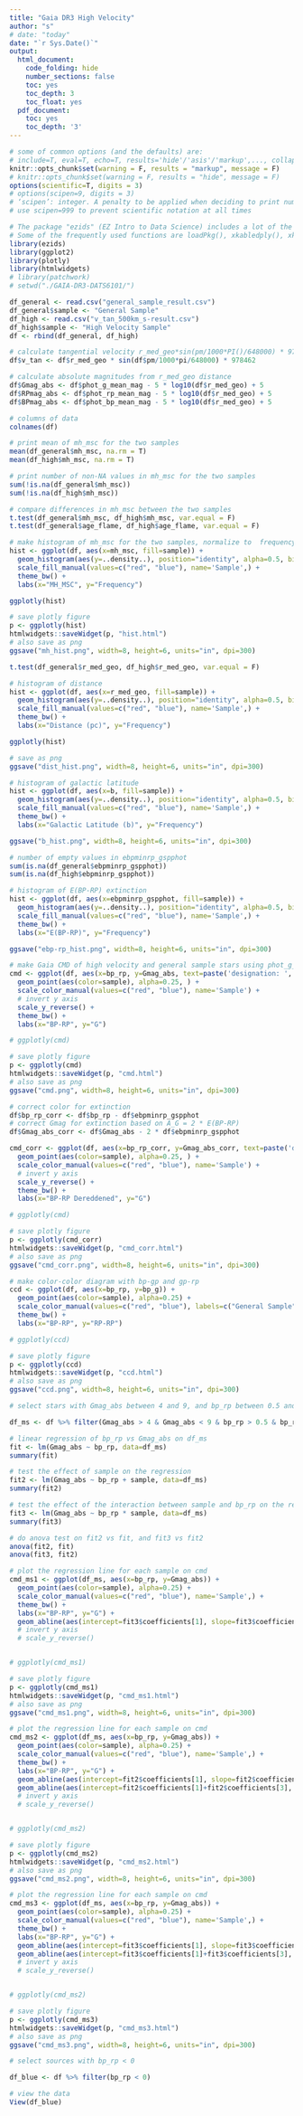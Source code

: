 ```yaml
---
title: "Gaia DR3 High Velocity"
author: "s"
# date: "today"
date: "`r Sys.Date()`"
output:
  html_document:
    code_folding: hide
    number_sections: false
    toc: yes
    toc_depth: 3
    toc_float: yes
  pdf_document:
    toc: yes
    toc_depth: '3'
---
```


```r
# some of common options (and the defaults) are: 
# include=T, eval=T, echo=T, results='hide'/'asis'/'markup',..., collapse=F, warning=T, message=T, error=T, cache=T, fig.width=6, fig.height=4, fig.dim=c(6,4) #inches, fig.align='left'/'center','right', 
knitr::opts_chunk$set(warning = F, results = "markup", message = F)
# knitr::opts_chunk$set(warning = F, results = "hide", message = F)
options(scientific=T, digits = 3) 
# options(scipen=9, digits = 3) 
# ‘scipen’: integer. A penalty to be applied when deciding to print numeric values in fixed or exponential notation.  Positive values bias towards fixed and negative towards scientific notation: fixed notation will be preferred unless it is more than ‘scipen’ digits wider.
# use scipen=999 to prevent scientific notation at all times

# The package "ezids" (EZ Intro to Data Science) includes a lot of the helper functions we developed for the course. 
# Some of the frequently used functions are loadPkg(), xkabledply(), xkablesummary(), uzscale(), etc.
library(ezids)
library(ggplot2)
library(plotly)
library(htmlwidgets)
# library(patchwork)
# setwd("./GAIA-DR3-DATS6101/") 
```

```r
df_general <- read.csv("general_sample_result.csv")
df_general$sample <- "General Sample"
df_high <- read.csv("v_tan_500km_s-result.csv")
df_high$sample <- "High Velocity Sample"
df <- rbind(df_general, df_high)

# calculate tangential velocity r_med_geo*sin(pm/1000*PI()/648000) * 978462
df$v_tan <- df$r_med_geo * sin(df$pm/1000*pi/648000) * 978462

# calculate absolute magnitudes from r_med_geo distance
df$Gmag_abs <- df$phot_g_mean_mag - 5 * log10(df$r_med_geo) + 5
df$RPmag_abs <- df$phot_rp_mean_mag - 5 * log10(df$r_med_geo) + 5
df$BPmag_abs <- df$phot_bp_mean_mag - 5 * log10(df$r_med_geo) + 5
```

```r
# columns of data
colnames(df)
```


```r
# print mean of mh_msc for the two samples
mean(df_general$mh_msc, na.rm = T)
mean(df_high$mh_msc, na.rm = T)

# print number of non-NA values in mh_msc for the two samples
sum(!is.na(df_general$mh_msc))
sum(!is.na(df_high$mh_msc))

# compare differences in mh_msc between the two samples
t.test(df_general$mh_msc, df_high$mh_msc, var.equal = F)
t.test(df_general$age_flame, df_high$age_flame, var.equal = F)

# make histogram of mh_msc for the two samples, normalize to  frequency
hist <- ggplot(df, aes(x=mh_msc, fill=sample)) + 
  geom_histogram(aes(y=..density..), position="identity", alpha=0.5, bins=50) + 
  scale_fill_manual(values=c("red", "blue"), name='Sample',) + 
  theme_bw() + 
  labs(x="MH_MSC", y="Frequency")

ggplotly(hist)

# save plotly figure
p <- ggplotly(hist)
htmlwidgets::saveWidget(p, "hist.html")
# also save as png
ggsave("mh_hist.png", width=8, height=6, units="in", dpi=300)
```

```r
t.test(df_general$r_med_geo, df_high$r_med_geo, var.equal = F)

# histogram of distance
hist <- ggplot(df, aes(x=r_med_geo, fill=sample)) + 
  geom_histogram(aes(y=..density..), position="identity", alpha=0.5, bins=50) + 
  scale_fill_manual(values=c("red", "blue"), name='Sample',) + 
  theme_bw() + 
  labs(x="Distance (pc)", y="Frequency")

ggplotly(hist)

# save as png
ggsave("dist_hist.png", width=8, height=6, units="in", dpi=300)
```

```r
# histogram of galactic latitude
hist <- ggplot(df, aes(x=b, fill=sample)) + 
  geom_histogram(aes(y=..density..), position="identity", alpha=0.5, bins=50) + 
  scale_fill_manual(values=c("red", "blue"), name='Sample',) + 
  theme_bw() + 
  labs(x="Galactic Latitude (b)", y="Frequency")

ggsave("b_hist.png", width=8, height=6, units="in", dpi=300)

```

```r
# number of empty values in ebpminrp_gspphot
sum(is.na(df_general$ebpminrp_gspphot))
sum(is.na(df_high$ebpminrp_gspphot))

# histogram of E(BP-RP) extinction
hist <- ggplot(df, aes(x=ebpminrp_gspphot, fill=sample)) + 
  geom_histogram(aes(y=..density..), position="identity", alpha=0.5, bins=50) + 
  scale_fill_manual(values=c("red", "blue"), name='Sample',) + 
  theme_bw() + 
  labs(x="E(BP-RP)", y="Frequency")

ggsave("ebp-rp_hist.png", width=8, height=6, units="in", dpi=300)

```

```r
# make Gaia CMD of high velocity and general sample stars using phot_g_mean_mag and bp_rp columns using plotly. overlay the two CMDs on the same plot.
cmd <- ggplot(df, aes(x=bp_rp, y=Gmag_abs, text=paste('designation: ', designation))) + 
  geom_point(aes(color=sample), alpha=0.25, ) + 
  scale_color_manual(values=c("red", "blue"), name='Sample') + 
  # invert y axis
  scale_y_reverse() +
  theme_bw() + 
  labs(x="BP-RP", y="G")

# ggplotly(cmd)

# save plotly figure
p <- ggplotly(cmd)
htmlwidgets::saveWidget(p, "cmd.html")
# also save as png
ggsave("cmd.png", width=8, height=6, units="in", dpi=300)
```

```r
# correct color for extinction
df$bp_rp_corr <- df$bp_rp - df$ebpminrp_gspphot
# correct Gmag for extinction based on A_G = 2 * E(BP-RP)
df$Gmag_abs_corr <- df$Gmag_abs - 2 * df$ebpminrp_gspphot

cmd_corr <- ggplot(df, aes(x=bp_rp_corr, y=Gmag_abs_corr, text=paste('designation: ', designation))) + 
  geom_point(aes(color=sample), alpha=0.25, ) + 
  scale_color_manual(values=c("red", "blue"), name='Sample') + 
  # invert y axis
  scale_y_reverse() +
  theme_bw() + 
  labs(x="BP-RP Dereddened", y="G")

# ggplotly(cmd)

# save plotly figure
p <- ggplotly(cmd_corr)
htmlwidgets::saveWidget(p, "cmd_corr.html")
# also save as png
ggsave("cmd_corr.png", width=8, height=6, units="in", dpi=300)
```

```r
# make color-color diagram with bp-gp and gp-rp
ccd <- ggplot(df, aes(x=bp_rp, y=bp_g)) + 
  geom_point(aes(color=sample), alpha=0.25) + 
  scale_color_manual(values=c("red", "blue"), labels=c("General Sample", "High Velocity Sample")) + 
  theme_bw() + 
  labs(x="BP-RP", y="RP-RP")

# ggplotly(ccd)

# save plotly figure
p <- ggplotly(ccd)
htmlwidgets::saveWidget(p, "ccd.html")
# also save as png
ggsave("ccd.png", width=8, height=6, units="in", dpi=300)
```


```r
# select stars with Gmag_abs between 4 and 9, and bp_rp between 0.5 and 2.0

df_ms <- df %>% filter(Gmag_abs > 4 & Gmag_abs < 9 & bp_rp > 0.5 & bp_rp < 2.0)

# linear regression of bp_rp vs Gmag_abs on df_ms
fit <- lm(Gmag_abs ~ bp_rp, data=df_ms)
summary(fit)

# test the effect of sample on the regression
fit2 <- lm(Gmag_abs ~ bp_rp + sample, data=df_ms)
summary(fit2)

# test the effect of the interaction between sample and bp_rp on the regression
fit3 <- lm(Gmag_abs ~ bp_rp * sample, data=df_ms)
summary(fit3)

# do anova test on fit2 vs fit, and fit3 vs fit2
anova(fit2, fit)
anova(fit3, fit2)

```
  
```r

# plot the regression line for each sample on cmd
cmd_ms1 <- ggplot(df_ms, aes(x=bp_rp, y=Gmag_abs)) + 
  geom_point(aes(color=sample), alpha=0.25) + 
  scale_color_manual(values=c("red", "blue"), name='Sample',) + 
  theme_bw() + 
  labs(x="BP-RP", y="G") + 
  geom_abline(aes(intercept=fit3$coefficients[1], slope=fit3$coefficients[2]), color="blue")
  # invert y axis
  # scale_y_reverse()


# ggplotly(cmd_ms1)

# save plotly figure
p <- ggplotly(cmd_ms1)
htmlwidgets::saveWidget(p, "cmd_ms1.html")
# also save as png
ggsave("cmd_ms1.png", width=8, height=6, units="in", dpi=300)
```
```r

# plot the regression line for each sample on cmd
cmd_ms2 <- ggplot(df_ms, aes(x=bp_rp, y=Gmag_abs)) + 
  geom_point(aes(color=sample), alpha=0.25) + 
  scale_color_manual(values=c("red", "blue"), name='Sample',) + 
  theme_bw() + 
  labs(x="BP-RP", y="G") + 
  geom_abline(aes(intercept=fit2$coefficients[1], slope=fit2$coefficients[2]), color="red") + 
  geom_abline(aes(intercept=fit2$coefficients[1]+fit2$coefficients[3], slope=fit2$coefficients[2]), color="blue") 
  # invert y axis
  # scale_y_reverse()


# ggplotly(cmd_ms2)

# save plotly figure
p <- ggplotly(cmd_ms2)
htmlwidgets::saveWidget(p, "cmd_ms2.html")
# also save as png
ggsave("cmd_ms2.png", width=8, height=6, units="in", dpi=300)
```
```r

# plot the regression line for each sample on cmd
cmd_ms3 <- ggplot(df_ms, aes(x=bp_rp, y=Gmag_abs)) + 
  geom_point(aes(color=sample), alpha=0.25) + 
  scale_color_manual(values=c("red", "blue"), name='Sample',) + 
  theme_bw() + 
  labs(x="BP-RP", y="G") + 
  geom_abline(aes(intercept=fit3$coefficients[1], slope=fit3$coefficients[2]), color="red", ) +
  geom_abline(aes(intercept=fit3$coefficients[1]+fit3$coefficients[3], slope=fit3$coefficients[2] + fit3$coefficients[4]), color="blue")
  # invert y axis
  # scale_y_reverse()


# ggplotly(cmd_ms2)

# save plotly figure
p <- ggplotly(cmd_ms3)
htmlwidgets::saveWidget(p, "cmd_ms3.html")
# also save as png
ggsave("cmd_ms3.png", width=8, height=6, units="in", dpi=300)
```

```r
# select sources with bp_rp < 0

df_blue <- df %>% filter(bp_rp < 0)

# view the data
View(df_blue)

```


